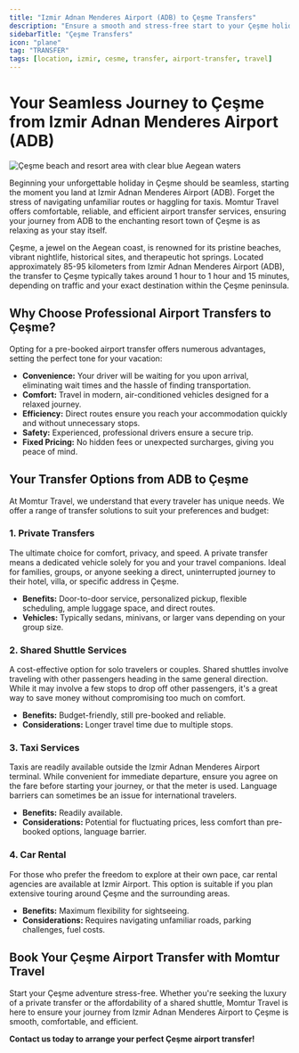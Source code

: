```yaml
---
title: "Izmir Adnan Menderes Airport (ADB) to Çeşme Transfers"
description: "Ensure a smooth and stress-free start to your Çeşme holiday with reliable airport transfers from Izmir Adnan Menderes Airport (ADB). Discover private, shared, and comfortable options for your journey."
sidebarTitle: "Çeşme Transfers"
icon: "plane"
tag: "TRANSFER"
tags: [location, izmir, cesme, transfer, airport-transfer, travel]
---
```


# Your Seamless Journey to Çeşme from Izmir Adnan Menderes Airport (ADB)

![Çeşme beach and resort area with clear blue Aegean waters](https://images.unsplash.com/photo-1578662996442-48f60103fc96?ixlib=rb-4.0.3&ixid=M3wxMjA3fDB8MHxwaG90by1wYWdlfHx8fGVufDB8fHx8fA%3D%3D&auto=format&fit=crop&w=1200&q=80)

Beginning your unforgettable holiday in Çeşme should be seamless, starting the moment you land at Izmir Adnan Menderes Airport (ADB). Forget the stress of navigating unfamiliar routes or haggling for taxis. Momtur Travel offers comfortable, reliable, and efficient airport transfer services, ensuring your journey from ADB to the enchanting resort town of Çeşme is as relaxing as your stay itself.

Çeşme, a jewel on the Aegean coast, is renowned for its pristine beaches, vibrant nightlife, historical sites, and therapeutic hot springs. Located approximately 85-95 kilometers from Izmir Adnan Menderes Airport (ADB), the transfer to Çeşme typically takes around 1 hour to 1 hour and 15 minutes, depending on traffic and your exact destination within the Çeşme peninsula.

## Why Choose Professional Airport Transfers to Çeşme?

Opting for a pre-booked airport transfer offers numerous advantages, setting the perfect tone for your vacation:

*   **Convenience:** Your driver will be waiting for you upon arrival, eliminating wait times and the hassle of finding transportation.
*   **Comfort:** Travel in modern, air-conditioned vehicles designed for a relaxed journey.
*   **Efficiency:** Direct routes ensure you reach your accommodation quickly and without unnecessary stops.
*   **Safety:** Experienced, professional drivers ensure a secure trip.
*   **Fixed Pricing:** No hidden fees or unexpected surcharges, giving you peace of mind.

## Your Transfer Options from ADB to Çeşme

At Momtur Travel, we understand that every traveler has unique needs. We offer a range of transfer solutions to suit your preferences and budget:

### 1. Private Transfers

The ultimate choice for comfort, privacy, and speed. A private transfer means a dedicated vehicle solely for you and your travel companions. Ideal for families, groups, or anyone seeking a direct, uninterrupted journey to their hotel, villa, or specific address in Çeşme.

*   **Benefits:** Door-to-door service, personalized pickup, flexible scheduling, ample luggage space, and direct routes.
*   **Vehicles:** Typically sedans, minivans, or larger vans depending on your group size.

### 2. Shared Shuttle Services

A cost-effective option for solo travelers or couples. Shared shuttles involve traveling with other passengers heading in the same general direction. While it may involve a few stops to drop off other passengers, it's a great way to save money without compromising too much on comfort.

*   **Benefits:** Budget-friendly, still pre-booked and reliable.
*   **Considerations:** Longer travel time due to multiple stops.

### 3. Taxi Services

Taxis are readily available outside the Izmir Adnan Menderes Airport terminal. While convenient for immediate departure, ensure you agree on the fare before starting your journey, or that the meter is used. Language barriers can sometimes be an issue for international travelers.

*   **Benefits:** Readily available.
*   **Considerations:** Potential for fluctuating prices, less comfort than pre-booked options, language barrier.

### 4. Car Rental

For those who prefer the freedom to explore at their own pace, car rental agencies are available at Izmir Airport. This option is suitable if you plan extensive touring around Çeşme and the surrounding areas.

*   **Benefits:** Maximum flexibility for sightseeing.
*   **Considerations:** Requires navigating unfamiliar roads, parking challenges, fuel costs.

## Book Your Çeşme Airport Transfer with Momtur Travel

Start your Çeşme adventure stress-free. Whether you're seeking the luxury of a private transfer or the affordability of a shared shuttle, Momtur Travel is here to ensure your journey from Izmir Adnan Menderes Airport to Çeşme is smooth, comfortable, and efficient.

**Contact us today to arrange your perfect Çeşme airport transfer!**